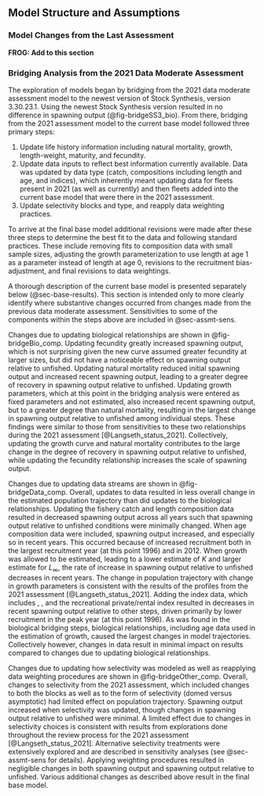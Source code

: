 ## Model Structure and Assumptions


### Model Changes from the Last Assessment

**FROG: Add to this section**

<!-- Description of new modeling approaches and changes made from the last assessment, with rationale. This should include bridging analyses that highlight the data and model changes that were most influential with respect to changes between the assessment being reviewed and the most recent adopted assessment.  -->

### Bridging Analysis from the 2021 Data Moderate Assessment

The exploration of models began by bridging from the 2021 data moderate assessment model to the newest version of Stock Synthesis, version 3.30.23.1. Using the newest Stock Synthesis version resulted in no difference in spawning output (@fig-bridgeSS3_bio). From there, bridging from the 2021 assessment model to the current base model followed three primary steps:

1. Update life history information including natural mortality, growth, length-weight, maturity, and fecundity. 
2. Update data inputs to reflect best information currently available. Data was updated by data type (catch, compositions including length and age, and indices), which inherently meant updating data for fleets present in 2021 (as well as currently) and then fleets added into the current base model that were there in the 2021 assessment.
3. Update selectivity blocks and type, and reapply data weighting practices.

To arrive at the final base model additional revisions were made after these three steps to determine the best fit to the data and following standard practices. These include removing fits to composition data with small sample sizes, adjusting the growth parameterization to use length at age 1 as a parameter instead of length at age 0, revisions to the recruitment bias-adjustment, and final revisions to data weightings.

A thorough description of the current base model is presented separately below (@sec-base-results). This section is intended only to more clearly identify where substantive changes occurred from changes made from the previous data moderate assessment. Sensitivities to some of the components within the steps above are included in @sec-assmt-sens.

Changes due to updating biological relationships are shown in @fig-bridgeBio_comp. Updating fecundity greatly increased spawning output, which is not surprising given the new curve assumed greater fecundity at larger sizes, but did not have a noticeable effect on spawning output relative to unfished. Updating natural mortality reduced initial spawning output and increased recent spawning output, leading to a greater degree of recovery in spawning output relative to unfished. Updating growth parameters, which at this point in the bridging analysis were entered as fixed parameters and not estimated, also increased recent spawning output, but to a greater degree than natural mortality, resulting in the largest change in spawning output relative to unfished among individual steps. These findings were similar to those from sensitivities to these two relationships during the 2021 assessment [@Langseth_status_2021]. Collectively, updating the growth curve and natural mortality contributes to the large change in the degree of recovery in spawning output relative to unfished, while updating the fecundity relationship increases the scale of spawning output. 

Changes due to updating data streams are shown in @fig-bridgeData_comp. Overall, updates to data resulted in less overall change in the estimated population trajectory than did updates to the biological relationships. Updating the fishery catch and length composition data resulted in decreased spawning output across all years such that spawning output relative to unfished conditions were minimally changed.  When age composition data were included, spawning output increased, and especially so in recent years. This occurred because of increased recruitment both in the largest recruitment year (at this point 1996) and in 2012. When growth was allowed to be estimated, leading to a lower estimate of $K$ and larger estimate for $L_{\infty}$, the rate of increase in spawning output relative to unfished decreases in recent years. The change in population trajectory with change in growth parameters is consistent with the results of the profiles from the 2021 assessment [@Langseth_status_2021]. Adding the index data, which includes \gls{s-ccfrp}, \gls{rov}, and the recreational private/rental index resulted in decreases in recent spawning output relative to other steps, driven primarily by lower recruitment in the peak year (at this point 1996). As was found in the biological bridging steps, biological relationships, including age data used in the estimation of growth, caused the largest changes in model trajectories. Collectively however, changes in data result in minimal impact on results compared to changes due to updating biological relationships.  

Changes due to updating how selectivity was modeled as well as reapplying data weighting procedures are shown in @fig-bridgeOther_comp. Overall, changes to selectivity from the 2021 assessment, which included changes to both the blocks as well as to the form of selectivity (domed versus asymptotic) had limited effect on population trajectory. Spawning output increased when selectivity was updated, though changes in spawning output relative to unfished were minimal. A limited effect due to changes in selectivity choices is consistent with results from explorations done throughout the review process for the 2021 assessment [@Langseth_status_2021]. Alternative selectivity treatments were extensively explored and are described in sensitivity analyses (see @sec-assmt-sens for details). Applying weighting procedures resulted in negligible changes in both spawning output and spawning output relative to unfished. Various additional changes as described above result in the final base model.
